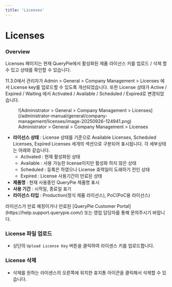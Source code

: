 ```yaml
---
title: 'Licenses'
---
```



# Licenses

### Overview

Licenses 페이지는 현재 QueryPie에서 활성화된 제품 라이선스 키를 업로드 / 삭제 할 수 있고 상태를 확인할 수 있습니다.

<Callout type="info">
11.3.0에서 관리자가 Admin &gt; General &gt; Company Management &gt; Licenses 에서 License key를 업로드할 수 있도록 개선되었습니다. 또한 License 상태가 Active / Expired / Waiting 에서 Activated / Available / Scheduled / Expired로 변경되었습니다.
</Callout>

<figure data-layout="center" data-align="center">
![Administrator &gt; General &gt; Company Management &gt; Licenses](/administrator-manual/general/company-management/licenses/image-20250926-124941.png)
<figcaption>
Administrator &gt; General &gt; Company Management &gt; Licenses
</figcaption>
</figure>

*  **라이선스 상태**  : License 상태를 기준으로 Available Licenses, Scheduled Licenses, Expired Licenses 세개의 섹션으로 구분되어 표시됩니다. 각 세부상태는 아래와 같습니다.
    * Activated : 현재 활성화된 상태
    * Available : 사용 가능한 license이지만 활성화 하지 않은 상태
    * Scheduled : 등록은 하였으나 License 효력일이 도래하기 전인 상태
    * Expired : License 사용기간이 만료된 상태
*  **제품명** : 현재 사용중인 QueryPie 제품명 표시
*  **사용 기간** : 시작일, 종료일 표기
*  **라이선스 타입** : Production(정식 제품 라이선스), PoC(PoC용 라이선스)

<Callout type="info">
라이선스가 만료 예정이거나 만료된 [QueryPie Customer Portal](https://help.support.querypie.com/) 또는 영업 담당자를 통해 문의주시기 바랍니다.
</Callout>

### License 파일 업로드

* 상단의 `Upload License Key` 버튼을 클릭하여 라이센스 키를 업로드합니다.

### License 삭제

* 삭제를 원하는 라이센스의 오른쪽에 위치한 휴지통 아이콘을 클릭해서 삭제할 수 있습니다. 
